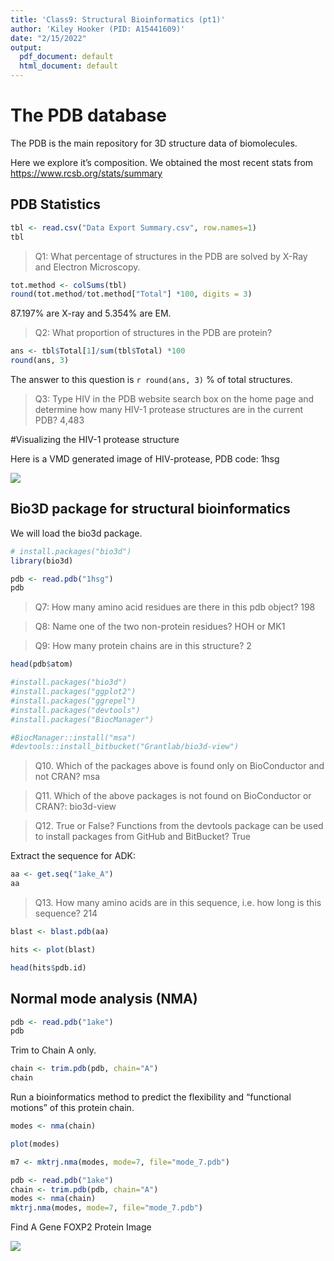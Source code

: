 ```yaml
---
title: 'Class9: Structural Bioinformatics (pt1)'
author: 'Kiley Hooker (PID: A15441609)'
date: "2/15/2022"
output:
  pdf_document: default
  html_document: default
---
```


# The PDB database

The PDB is the main repository for 3D structure data of biomolecules.

Here we explore it's composition. We obtained the most recent stats from <https://www.rcsb.org/stats/summary>

## PDB Statistics
```r
tbl <- read.csv("Data Export Summary.csv", row.names=1)
tbl
```

> Q1: What percentage of structures in the PDB are solved by X-Ray and Electron Microscopy.

```r
tot.method <- colSums(tbl)
round(tot.method/tot.method["Total"] *100, digits = 3)
```

87.197% are X-ray and 5.354% are EM.

> Q2: What proportion of structures in the PDB are protein?

```r
ans <- tbl$Total[1]/sum(tbl$Total) *100
round(ans, 3)
```

The answer to this question is `r round(ans, 3)` % of total structures.

> Q3: Type HIV in the PDB website search box on the home page and determine how many HIV-1 protease structures are in the current PDB?
4,483

#Visualizing the HIV-1 protease structure

Here is a VMD generated image of HIV-protease, PDB code: 1hsg

![](hiv_image.png)


## Bio3D package for structural bioinformatics

We will load the bio3d package.

```r
# install.packages("bio3d")
library(bio3d)

pdb <- read.pdb("1hsg")
pdb
```

> Q7: How many amino acid residues are there in this pdb object? 
198

> Q8: Name one of the two non-protein residues?
HOH or MK1

> Q9: How many protein chains are in this structure?
2

```r
head(pdb$atom)
```

```r
#install.packages("bio3d")
#install.packages("ggplot2")
#install.packages("ggrepel")
#install.packages("devtools")
#install.packages("BiocManager")

#BiocManager::install("msa")
#devtools::install_bitbucket("Grantlab/bio3d-view")
```


> Q10. Which of the packages above is found only on BioConductor and not CRAN? 
msa

> Q11. Which of the above packages is not found on BioConductor or CRAN?: 
bio3d-view

> Q12. True or False? Functions from the devtools package can be used to install packages from GitHub and BitBucket? 
True


Extract the sequence for ADK:

```r
aa <- get.seq("1ake_A")
aa
```

> Q13. How many amino acids are in this sequence, i.e. how long is this sequence? 
214


```r
blast <- blast.pdb(aa)
```

```r
hits <- plot(blast)
```

```r
head(hits$pdb.id)
```

## Normal mode analysis (NMA)

```r
pdb <- read.pdb("1ake")
pdb
```

Trim to Chain A only.
```r
chain <- trim.pdb(pdb, chain="A")
chain
```

Run a bioinformatics method to predict the flexibility and "functional motions" of this protein chain.

```r
modes <- nma(chain)
```

```r
plot(modes)
```

```r
m7 <- mktrj.nma(modes, mode=7, file="mode_7.pdb")
```

```r
pdb <- read.pdb("1ake")
chain <- trim.pdb(pdb, chain="A")
modes <- nma(chain)
mktrj.nma(modes, mode=7, file="mode_7.pdb")
```


Find A Gene FOXP2 Protein Image

![](foxp2_image.png)

